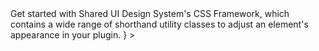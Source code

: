 


<Meta title="SUI/CSS Framework/Overview" />

<Unstyled>
	<TabsPage
		title="CSS Framework"
		subtitle={
			<>
				Get started with Shared UI Design System's CSS Framework, which
				contains a wide range of shorthand utility classes to adjust an
				element's appearance in your plugin.
			</>
		}
	>
		<div id="installation" label="Installation">
			<Installation />
		</div>
		<div id="usage" label="Usage">
			<Usage />
		</div>
	</TabsPage>
</Unstyled>
